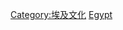 {{Catnav|頁面分類|社会|文化|体育|各國體育}}
{{Catnav|頁面分類|地理|国家|非洲国家|埃及}}

{{Commonscat|Sports in Egypt}}

[[Category:埃及文化|Category:埃及文化]]
[[Category:非洲各國體育|Egypt]]